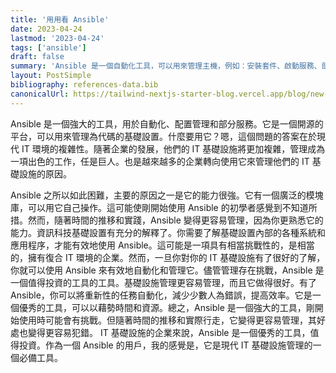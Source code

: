 ```yaml
---
title: '用用看 Ansible'
date: 2023-04-24
lastmod: '2023-04-24'
tags: ['ansible']
draft: false
summary: 'Ansible 是一個自動化工具，可以用來管理主機，例如：安裝套件、啟動服務、部署程式等等。'
layout: PostSimple
bibliography: references-data.bib
canonicalUrl: https://tailwind-nextjs-starter-blog.vercel.app/blog/new-features-in-v1/
---
```


Ansible 是一個強大的工具，用於自動化、配置管理和部分服務。它是一個開源的平台，可以用來管理為代碼的基礎設置。什麼要用它？嗯，這個問題的答案在於現代 IT 環境的複雜性。隨著企業的發展，他們的 IT 基礎設施將更加複雜，管理成為一項出色的工作，任是巨人。也是越來越多的企業轉向使用它來管理他們的 IT 基礎設施的原因。

Ansible 之所以如此困難，主要的原因之一是它的能力很強。它有一個廣泛的模塊庫，可以用它自己操作。這可能使剛開始使用 Ansible 的初學者感覺到不知道所措。然而，隨著時間的推移和實踐，Ansible 變得更容易管理，因為你更熟悉它的能力。資訊科技基礎設置有充分的解釋了。你需要了解基礎設置內部的各種系統和應用程序，才能有效地使用 Ansible。這可能是一項具有相當挑戰性的，是相當的，擁有復合 IT 環境的企業。然而，一旦你對你的 IT 基礎設施有了很好的了解，你就可以使用 Ansible 來有效地自動化和管理它。儘管管理存在挑戰，Ansible 是一個值得投資的工具的工具。基礎設施管理更容易管理，而且它做得很好。有了 Ansible，你可以將重新性的任務自動化，減少少數人為錯誤，提高效率。它是一個優秀的工具，可以以藉勢時間和資源。總之，Ansible 是一個強大的工具，剛開始使用時可能會有挑戰。但隨著時間的推移和實際行走，它變得更容易管理，其好處也變得更容易犯錯。 IT 基礎設施的企業來說，Ansible 是一個優秀的工具，值得投資。作為一個 Ansible 的用戶，我的感覺是，它是現代 IT 基礎設施管理的一個必備工具。
